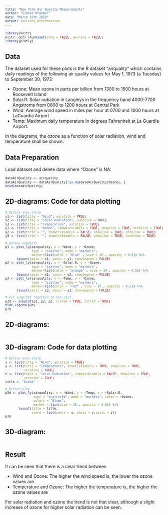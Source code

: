 ```yaml
---
title: "New York Air Quality Measurements"
author: "Simone Kraemer"
date: "March 16th 2018"
output: ioslides_presentation
---
```


<style type="text/css">
code
{ /* Code block */
    font-size: 10px;
    line-height: 1.0;
}
pre { /* Code block - determines code spacing between lines */
    font-size: 15px;
    line-height: 1.0;
}
</style>

```r
library(knitr)
knitr::opts_chunk$set(echo = FALSE, warning = FALSE)
library(plotly)
```


## Data

The dataset used for these plots is the R dataset "airquality" which contains
daily readings of the following air quality values for May 1, 1973 (a Tuesday)
to September 30, 1973:

- Ozone: Mean ozone in parts per billion from 1300 to 1500 hours at Roosevelt Island
- Solar.R: Solar radiation in Langleys in the frequency band 4000-7700 Angstroms from 0800 to 1200 hours at Central Park
- Wind: Average wind speed in miles per hour at 0700 and 1000 hours at LaGuardia Airport
- Temp: Maximum daily temperature in degrees Fahrenheit at La Guardia Airport.

In the diagrams, the ozone as a function of solar radiation, wind and temperature shall
be shown.


## Data Preparation

Load dataset and delete data where "Ozone" is NA:
```r
dataAirQuality <- airquality
dataAirQuality <- dataAirQuality[!is.na(dataAirQuality$Ozone), ]
head(dataAirQuality)
```


## 2D-diagrams: Code for data plotting

```r
# Define axis-style
x1 <- list(title = "Wind", autotick = TRUE)
x2 <- list(title = "Solar Radiation", autotick = TRUE)
x3 <- list(title = "Temperature", autotick = TRUE)
y1 <- list(title = "Ozone", showticklabels = TRUE, showline = TRUE, zeroline = TRUE)
y2 <- list(title = "", showticklabels = FALSE, showline = TRUE, zeroline = TRUE)
y3 <- list(title = "", showticklabels = FALSE, showline = TRUE, zeroline = TRUE)

# Define subplots
p1 <- plot_ly(airquality, x = ~Wind, y = ~Ozone,
              type = "scatter", mode = "markers",
              marker=list(color = "blue" , size = 10 , opacity = 0.5)) %>%
      layout(xaxis = x1, yaxis = y1, showlegend = FALSE)
p2 <- plot_ly(airquality, x = ~Solar.R, y = ~Ozone,
              type = "scatter", mode = "markers",
              marker=list(color = "orange" , size = 10 , opacity = 0.5)) %>%
      layout(xaxis = x2, yaxis = y2, showlegend = FALSE)
p3 <- plot_ly(airquality, x = ~Temp, y = ~Ozone,
              type = "scatter", mode = "markers",
              marker=list(color = "red" , size = 10 , opacity = 0.5)) %>%
      layout(xaxis = x3, yaxis = y3, showlegend = FALSE)

# Put subplots together to one plot
p2d <- subplot(p1, p2, p3, titleX = TRUE, titleY = TRUE)
hide_legend(p2d)
p2d
```


## 2D-diagrams:

```r
```


## 3D-diagram: Code for data plotting

```r

# Define axis-style
x <- list(title = "Wind", autotick = TRUE)
y <- list(title = "Temperature", showticklabels = TRUE, showline = TRUE,
          zeroline = TRUE)
z <- list(title = "Solar Radiation", showticklabels = FALSE, showline = TRUE,
          zeroline = TRUE)
title <- "Ozone"

# Define plot
p3d <- plot_ly(airquality, x = ~Wind, y = ~Temp, z = ~Solar.R,
               type = "scatter3d", mode = "markers", color = ~Ozone,
               colors = "Blues",
               marker = list(size = 10 , opacity = 1.5)) %>%
       layout(title = title,
              scene = list(xaxis = x, yaxis = y,zaxis = z))
p3d
```


## 3D-diagram:

```r
```


## Result

It can be seen that there is a clear trend between  

- Wind and Ozone: The higher the wind speed is, the lower the ozone values are
- Temperature and Ozone: The higher the temperature is, the higher the ozone 
values are

For solar radiation and ozone the trend is not that clear, although a slight increase
of ozone for higher solar radiation can be seen.
